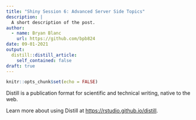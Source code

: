 ```yaml
---
title: "Shiny Session 6: Advanced Server Side Topics"
description: |
  A short description of the post.
author:
  - name: Bryan Blanc
    url: https://github.com/bpb824
date: 09-01-2021
output:
  distill::distill_article:
    self_contained: false
draft: true
---
```



```r
knitr::opts_chunk$set(echo = FALSE)
```

Distill is a publication format for scientific and technical writing, native to the web.

Learn more about using Distill at <https://rstudio.github.io/distill>.


